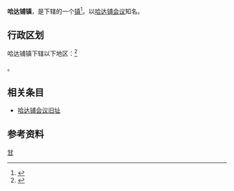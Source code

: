 {{中国乡级行政区|62/12/23/101/000}}
'''哈达铺镇'''，是{{PRC admin/fullname|62/12/23/101/000|3}}下辖的一个[[行政建制镇|镇]]<ref>{{PRC admin/ref sgc|{{PRC admin/parent|62/12/23/101/000}}}}</ref>。以[[哈达铺会议|哈达铺会议]]知名。

== 行政区划 ==

哈达铺镇下辖以下地区：<ref>{{PRC admin/ref sgc|62/12/23/101/000}}</ref>

{{PRC admin/children|62/12/23/101/000}}。

== 相关条目 ==
*[[哈达铺会议旧址|哈达铺会议旧址]]

== 参考资料 ==
{{reflist}}

{{PRC admin/navcat|62/12/23/101/000}}
{{中国历史文化名镇}}
{{甘肃行政区划小作品}}

[[Category:中国历史文化名镇|甘]]